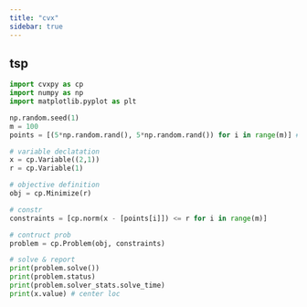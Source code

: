 ```yaml
---
title: "cvx"
sidebar: true
---
```


## tsp

```python

import cvxpy as cp
import numpy as np
import matplotlib.pyplot as plt

np.random.seed(1)
m = 100
points = [(5*np.random.rand(), 5*np.random.rand()) for i in range(m)] # 3 std, 5std ???


```

```python
# variable declatation
x = cp.Variable((2,1))
r = cp.Variable(1)

# objective definition
obj = cp.Minimize(r)

# constr
constraints = [cp.norm(x - [points[i]]) <= r for i in range(m)]

# contruct prob
problem = cp.Problem(obj, constraints)

# solve & report
print(problem.solve())
print(problem.status)
print(problem.solver_stats.solve_time)
print(x.value) # center loc
```
